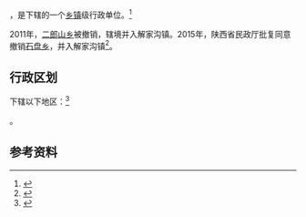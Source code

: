 {{中国乡级行政区|61/08/30/107/000}}

'''{{PAGENAMEBASE}}'''，是{{PRC admin/fullname|61/08/30/107/000|3}}下辖的一个[[乡镇|乡镇]]级行政单位。<ref>{{PRC admin/ref sgc|{{PRC admin/parent|61/08/30/107/000}}}}</ref>

2011年，[[二郎山乡|二郎山乡]]被撤销，辖境并入解家沟镇。2015年，陕西省民政厅批复同意撤销[[石盘乡_(清涧县)|石盘乡]]，并入解家沟镇<ref>{{Cite web |url=http://shaanxi.mca.gov.cn/article/mzyw1/201507/20150700841888.shtml |title=陕西省民政厅关于陕西省乡镇行政区划调整的公告 |access-date=2017-09-14 |archive-url=https://web.archive.org/web/20170914220400/http://shaanxi.mca.gov.cn/article/mzyw1/201507/20150700841888.shtml |archive-date=2017-09-14 |dead-url=yes }}</ref>。

== 行政区划 ==

{{PAGENAMEBASE}}下辖以下地区：<ref>{{PRC admin/ref sgc|61/08/30/107/000}}</ref>

{{PRC admin/children|61/08/30/107/000}}。

== 参考资料 ==

{{reflist}}

{{行政区划小作品}}
{{PRC admin/navcat|61/08/30/107/000}}